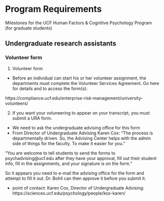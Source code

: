 # Program Requirements

Milestones for the UCF Human Factors & Cognitive Psychology Program (for graduate students)


## Undergraduate research assistants

### Volunteer form
1. Volunteer form
  - Before an individual can start his or her volunteer assignment, the departments must complete the Volunteer Services Agreement.  Go here for details and to access the form(s):

https://compliance.ucf.edu/enterprise-risk-management/university-volunteers/

2. If you want your voluneering to appear on your transcript, you must submit a URA form.
- We need to ask the undergraduate advising office for this form
- From Director of Undergraduate Advising Karen Cox: "The process is departmentally driven.  So, the Advising Center helps with the admin side of things for the faculty.  To make it easier for you."

"You are welcome to tell students to send the forms to psychadvising@ucf.edu after they have your approval, fill out their student info, fill in the assignments, and your signature is on the form."

So it appears you need to e-mail the advising office for the form and attempt to fill it out.  Dr. Bohil can then approve it before you submit it. 

- point of contact: Karen Cox, Director of Undergraduate Advising: https://sciences.ucf.edu/psychology/people/kox-karen/




